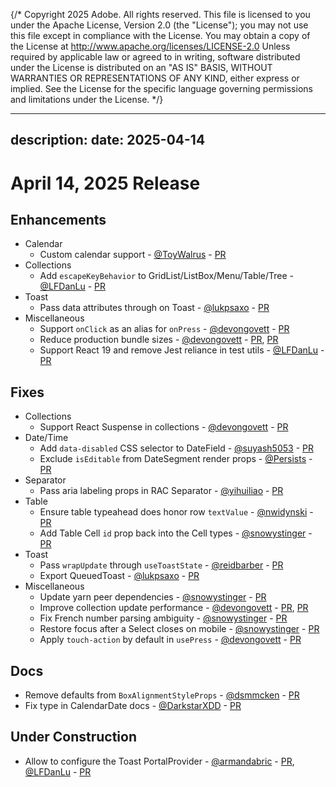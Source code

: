 {/* Copyright 2025 Adobe. All rights reserved.
This file is licensed to you under the Apache License, Version 2.0 (the "License");
you may not use this file except in compliance with the License. You may obtain a copy
of the License at http://www.apache.org/licenses/LICENSE-2.0
Unless required by applicable law or agreed to in writing, software distributed under
the License is distributed on an "AS IS" BASIS, WITHOUT WARRANTIES OR REPRESENTATIONS
OF ANY KIND, either express or implied. See the License for the specific language
governing permissions and limitations under the License. */}


---
description:
date: 2025-04-14
---

# April 14, 2025 Release


## Enhancements

- Calendar
  - Custom calendar support - [@ToyWalrus](https://github.com/ToyWalrus) - [PR](https://github.com/adobe/react-spectrum/pull/7803)
- Collections
  - Add `escapeKeyBehavior` to GridList/ListBox/Menu/Table/Tree - [@LFDanLu](https://github.com/LFDanLu) - [PR](https://github.com/adobe/react-spectrum/pull/7974)
- Toast
  - Pass data attributes through on Toast - [@lukpsaxo](https://github.com/lukpsaxo) - [PR](https://github.com/adobe/react-spectrum/pull/7923)
- Miscellaneous
  - Support `onClick` as an alias for `onPress` - [@devongovett](https://github.com/devongovett) - [PR](https://github.com/adobe/react-spectrum/pull/7891)
  - Reduce production bundle sizes - [@devongovett](https://github.com/devongovett) - [PR](https://github.com/adobe/react-spectrum/pull/7977), [PR](https://github.com/adobe/react-spectrum/pull/8046)
  - Support React 19 and remove Jest reliance in test utils - [@LFDanLu](https://github.com/LFDanLu) - [PR](https://github.com/adobe/react-spectrum/pull/7686)

## Fixes

- Collections
  - Support React Suspense in collections - [@devongovett](https://github.com/devongovett) - [PR](https://github.com/adobe/react-spectrum/pull/7912)
- Date/Time
  - Add `data-disabled` CSS selector to DateField - [@suyash5053](https://github.com/suyash5053) - [PR](https://github.com/adobe/react-spectrum/pull/7896)
  - Exclude `isEditable` from DateSegment render props - [@Persists](https://github.com/Persists) - [PR](https://github.com/adobe/react-spectrum/pull/7961)
- Separator
  - Pass aria labeling props in RAC Separator - [@yihuiliao](https://github.com/yihuiliao) - [PR](https://github.com/adobe/react-spectrum/pull/7881)
- Table
  - Ensure table typeahead does honor row `textValue` - [@nwidynski](https://github.com/nwidynski) - [PR](https://github.com/adobe/react-spectrum/pull/7857)
  - Add Table Cell `id` prop back into the Cell types - [@snowystinger](https://github.com/snowystinger) - [PR](https://github.com/adobe/react-spectrum/pull/7983)
- Toast
  - Pass `wrapUpdate` through `useToastState` - [@reidbarber](https://github.com/reidbarber) - [PR](https://github.com/adobe/react-spectrum/pull/7910)
  - Export QueuedToast - [@lukpsaxo](https://github.com/lukpsaxo) - [PR](https://github.com/adobe/react-spectrum/pull/7944)
- Miscellaneous
  - Update yarn peer dependencies - [@snowystinger](https://github.com/snowystinger) - [PR](https://github.com/adobe/react-spectrum/pull/7932)
  - Improve collection update performance - [@devongovett](https://github.com/devongovett) - [PR](https://github.com/adobe/react-spectrum/pull/7905), [PR](https://github.com/adobe/react-spectrum/pull/8052)
  - Fix French number parsing ambiguity - [@snowystinger](https://github.com/snowystinger) - [PR](https://github.com/adobe/react-spectrum/pull/7966)
  - Restore focus after a Select closes on mobile - [@snowystinger](https://github.com/snowystinger) - [PR](https://github.com/adobe/react-spectrum/pull/7904)
  - Apply `touch-action` by default in `usePress` - [@devongovett](https://github.com/devongovett) - [PR](https://github.com/adobe/react-spectrum/pull/8047)


## Docs
- Remove defaults from `BoxAlignmentStyleProps` - [@dsmmcken](https://github.com/dsmmcken) - [PR](https://github.com/adobe/react-spectrum/pull/7982)
- Fix type in CalendarDate docs - [@DarkstarXDD](https://github.com/DarkstarXDD) - [PR](https://github.com/adobe/react-spectrum/pull/8043)

## Under Construction

- Allow to configure the Toast PortalProvider - [@armandabric](https://github.com/armandabric) - [PR](https://github.com/adobe/react-spectrum/pull/7907), [@LFDanLu](https://github.com/LFDanLu) - [PR](https://github.com/adobe/react-spectrum/pull/7976)
